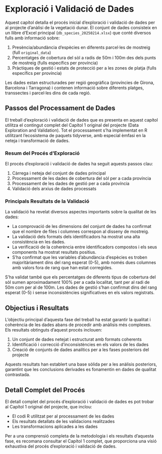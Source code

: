 # Exploració i Validació de Dades {#sec-exploracio}

Aquest capítol detalla el procés inicial d'exploració i validació de dades per al projecte d'anàlisi de la vegetació dunar. El conjunt de dades consisteix en un llibre d'Excel principal (`db_species_20250214.xlsx`) que conté diversos fulls amb informació sobre:

1. Presència/abundància d'espècies en diferents parcel·les de mostreig (full `original_data`)
2. Percentatges de cobertura del sòl a radis de 50m i 100m des dels punts de mostreig (fulls específics per província)
3. Pràctiques de gestió i estats de protecció per a les zones de platja (fulls específics per província)

Les dades estan estructurades per regió geogràfica (províncies de Girona, Barcelona i Tarragona) i contenen informació sobre diferents platges, transsectes i parcel·les dins de cada regió.

## Passos del Processament de Dades

El treball d'exploració i validació de dades que es presenta en aquest capítol utilitza el contingut complet del Capítol 1 original del projecte (Data Exploration and Validation). Tot el processament s'ha implementat en R utilitzant l'ecosistema de paquets tidyverse, amb especial èmfasi en la neteja i transformació de dades.

### Resum del Procés d'Exploració

El procés d'exploració i validació de dades ha seguit aquests passos clau:

1. Càrrega i neteja del conjunt de dades principal
2. Processament de les dades de cobertura del sòl per a cada província
3. Processament de les dades de gestió per a cada província
4. Validació dels arxius de dades processats

### Principals Resultats de la Validació

La validació ha revelat diversos aspectes importants sobre la qualitat de les dades:

- La comprovació de les dimensions del conjunt de dades ha confirmat que el nombre de files i columnes correspon al disseny de mostreig.
- La validació dels formats dels identificadors ha mostrat una alta consistència en les dades.
- La verificació de la coherència entre identificadors compostos i els seus components ha mostrat resultats positius.
- S'ha confirmat que les variables d'abundància d'espècies es troben majoritàriament dins del rang esperat (0-5), amb només dues columnes amb valors fora de rang que han estat corregides.

S'ha validat també que els percentatges de diferents tipus de cobertura del sòl sumen aproximadament 100% per a cada localitat, tant per al radi de 50m com per al de 100m. Les dades de gestió s'han confirmat dins del rang esperat (0-5) i sense inconsistències significatives en els valors registrats.

## Objectius i Resultats

L'objectiu principal d'aquesta fase del treball ha estat garantir la qualitat i coherència de les dades abans de procedir amb anàlisis més complexes. Els resultats obtinguts d'aquest procés inclouen:

1. Un conjunt de dades netejat i estructurat amb formats coherents
2. Identificació i correcció d'inconsistències en els valors de les dades
3. Creació de conjunts de dades analítics per a les fases posteriors del projecte

Aquests resultats han establert una base sòlida per a les anàlisis posteriors, garantint que les conclusions derivades es fonamentin en dades de qualitat contrastada.

## Detall Complet del Procés

El detall complet del procés d'exploració i validació de dades es pot trobar al Capítol 1 original del projecte, que inclou:

- El codi R utilitzat per al processament de les dades
- Els resultats detallats de les validacions realitzades
- Les transformacions aplicades a les dades

Per a una comprensió completa de la metodologia i els resultats d'aquesta fase, es recomana consultar el Capítol 1 complet, que proporciona una visió exhaustiva del procés d'exploració i validació de dades.
